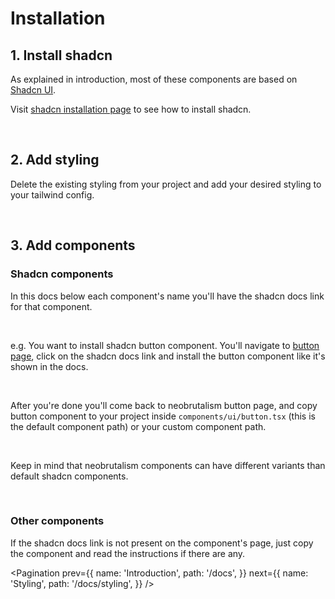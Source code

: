 
# Installation

## 1. Install shadcn

As explained in introduction, most of these components are based on <a target="_blank" href="https://ui.shadcn.com/">Shadcn UI</a>. 

Visit <a href='https://ui.shadcn.com/docs/installation' target='_blank'>shadcn installation page</a> to see how to install shadcn.

<br />

## 2. Add styling

Delete the existing styling from your project and add your <Link href='/docs/styling'>desired styling</Link> to your tailwind config.

<br />

## 3. Add components

### Shadcn components

In this docs below each component's name you'll have the shadcn docs link for that component.

<br />

e.g. You want to install shadcn button component. You'll navigate to <a target='_blank' href='/components/button'>button page</a>, click on the shadcn docs
link and install the button component like it's shown in the docs.

<br />

After you're done you'll come back to neobrutalism button page, and copy button component to your project inside `components/ui/button.tsx`
(this is the default component path) or your custom component path.

<br />

Keep in mind that neobrutalism components can have different variants than default shadcn components.

<br />

### Other components

If the shadcn docs link is not present on the component's page, just copy the component and read the instructions if there are any.

<EditThisPage markdownPath="/shadcn/installation/page.mdx" />

<Pagination
  prev={{
    name: 'Introduction',
    path: '/docs',
  }}
  next={{
    name: 'Styling',
    path: '/docs/styling',
  }}
/>
